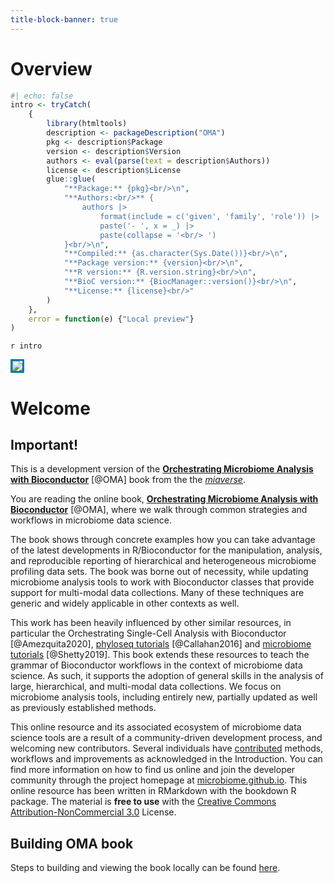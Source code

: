 ```yaml
---
title-block-banner: true
---
```


# Overview  {-}

```r
#| echo: false
intro <- tryCatch(
    {
        library(htmltools)
        description <- packageDescription("OMA")
        pkg <- description$Package
        version <- description$Version
        authors <- eval(parse(text = description$Authors))
        license <- description$License
        glue::glue(
            "**Package:** {pkg}<br/>\n", 
            "**Authors:<br/>** {
                authors |> 
                    format(include = c('given', 'family', 'role')) |> 
                    paste('- ', x = _) |> 
                    paste(collapse = '<br/> ')
            }<br/>\n", 
            "**Compiled:** {as.character(Sys.Date())}<br/>\n", 
            "**Package version:** {version}<br/>\n", 
            "**R version:** {R.version.string}<br/>\n", 
            "**BioC version:** {BiocManager::version()}<br/>\n", 
            "**License:** {license}<br/>"
        )
    }, 
    error = function(e) {"Local preview"}
)
```


::: {layout-ncol=2}
`r intro`

<img src="assets/cover.png" align="middle" 
  style="max-width:100%;
	  border-style: solid;
	  border-color: #037da1;
	  border-radius: 5%;" />

:::

# Welcome {-}

::: {.callout-warning icon='true'}

## Important!

This is a development version of the [**Orchestrating Microbiome Analysis
with Bioconductor**](https://microbiome.github.io/OMA/) [@OMA] book from the
the [*miaverse*](https://microbiome.github.io). 

:::

You are reading the online book, [**Orchestrating Microbiome Analysis
with Bioconductor**](https://microbiome.github.io/OMA/) [@OMA], where we
walk through common strategies and workflows in microbiome data
science.

The book shows through concrete examples how you can take advantage of
the latest developments in R/Bioconductor for the manipulation,
analysis, and reproducible reporting of hierarchical and heterogeneous
microbiome profiling data sets. The book was borne out of necessity,
while updating microbiome analysis tools to work with Bioconductor
classes that provide support for multi-modal data collections. Many of
these techniques are generic and widely applicable in other contexts
as well.

This work has been heavily influenced by other similar resources, in
particular the Orchestrating Single-Cell Analysis with Bioconductor
[@Amezquita2020], [phyloseq
tutorials](http://joey711.github.io/phyloseq/tutorials-index)
[@Callahan2016] and [microbiome
tutorials](https://microbiome.github.io/tutorials/) [@Shetty2019].
This book extends these resources to teach the grammar of Bioconductor
workflows in the context of microbiome data science.  As such, it
supports the adoption of general skills in the analysis of large,
hierarchical, and multi-modal data collections. We focus on microbiome
analysis tools, including entirely new, partially updated as well as
previously established methods.

This online resource and its associated ecosystem of microbiome data
science tools are a result of a community-driven development process,
and welcoming new contributors. Several individuals have
[contributed](https://github.com/microbiome/OMA/graphs/contributors)
methods, workflows and improvements as acknowledged in the
Introduction. You can find more information on how to find us online
and join the developer community through the project homepage at
[microbiome.github.io](https://microbiome.github.io). This online
resource has been written in RMarkdown with the bookdown R
package. The material is **free to use** with the [Creative Commons
Attribution-NonCommercial
3.0](https://creativecommons.org/licenses/by-nc/3.0/us/) License.

## Building OMA book

Steps to building and viewing the book locally can be found [here](https://github.com/microbiome/OMA?tab=readme-ov-file#deployment).
